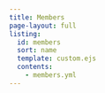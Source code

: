 ```yaml
---
title: Members
page-layout: full
listing:
  id: members
  sort: name
  template: custom.ejs
  contents:
    - members.yml
---
```


:::{#members}
:::

